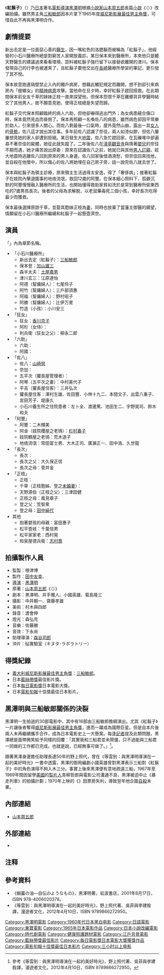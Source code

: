 {{Infobox Film
|片名          = 紅鬍子
|電影原名      = 赤ひげ
|圖像          = Kurobarberousse.jpg
|圖像說明      = 電影海報
|導演          = [[黑澤明|黑澤明]]
|監製          = 根津博
|製片          = [[田中友幸|田中友幸]]<br>{{link-ja|菊島隆三|菊島隆三}}
|編劇          = 
|劇本          = 黑澤明<br>井手雅人<br>{{link-ja|小國英雄|小国英雄}}<br>菊島隆三
|故事          = 
|原著          = [[山本周五郎|山本周五郎]]
|旁白          = 
|統籌          = 
|主演          = [[三船敏郎|三船敏郎]]<br>[[加山雄三|加山雄三]]<br>[[山崎努|山崎努]]
|分級          = 
|副標題        = 
|主題曲        = 
|片頭曲        = 
|片尾曲        = 
|配樂          = 佐藤勝
|攝影          = 中井朝一、齋藤孝雄
|剪輯          = 黑澤明
|製片商        = [[東寶株式會社|東寶株式會社]]
|發行商        = 
|上映日期      = {{Film date|1965|4|3|日本}}
|發行日期      = 
|片長          = 185分鐘
|產地          = {{JPN}}
|語言          = [[日語|日語]]
|官方網站      = 
|預算          = 
|票房          = 
|前集          = 
|續集          = 
|中國大陸片名  = 
|港澳片名      = 
|新馬片名      = 
|臺灣片名      = 
|sarft_id    = <!-- 公映許可號碼 -->
|amg_id      = <!-- AMG（All Media Guide）ID -->
|imdb_id     = <!-- IMDB（互聯網電影數據庫）ID -->
}}
{{主條目消歧義|「紅鬍子」的其他意義，請見「'''[[巴巴羅薩|巴巴羅薩]]'''」。關於中國東北紅鬍子的含義，請見「'''[[紅鬍子_(中國東北)|紅鬍子 (中國東北)]]'''」。}}
《'''紅鬍子'''》（{{lang-ja|赤ひげ、あかひげ}}）乃[[日本|日本]]著名[[電影導演|電影導演]][[黑澤明|黑澤明]]根據[[小說家|小說家]][[山本周五郎|山本周五郎]]長篇[[小說|小說]]《{{link-ja|紅鬍子診療譚|赤ひげ診療譚}}（{{lang|ja|赤ひげ診療譚}}）》改編拍攝。雖然男主角[[三船敏郎|三船敏郎]]因本片拿下1965年度[[威尼斯电影节|威尼斯影展]][[最佳演员奖_(威尼斯电影节)|最佳男主角獎]]，可惜自此不再與黑澤明合作。

== 劇情提要 ==
新出去定是一位面惡心善的[[醫生|醫生]]，因一嘴紅色的洛腮鬍而被稱為「紅鬍子」，他經營的小石川醫療所總是對窮苦人家開放義診。某日保本來到醫療所，本來他只是聽天野醫生的建議過來看看環境，詎料被紅鬍子強行留下以接替欲離開的津川。保本發現自己的行李也被運來了，且紅鬍子要他交出在[[長崎|長崎]]醫療所學習的筆記，更引發了其不悅。

保本故意跑進隔壁禁止入內的獨戶病房，想藉此觸犯規定而離開，想不到卻引來病房內「螳螂女」的[[精神病|精神病患]]攻擊。當他命在旦夕時，幸好紅鬍子趕回搭救。在此期間保本前女友千草的妹妹正枝一直來探望他，但保本怨恨千草在離鄉背井學醫時結交了其他男人，故不願意見她，使得正枝總是失望而歸。

紅鬍子交代保本照顧臨終的病人六助，但他卻嚇得逃出門外；為女病患縫合傷口時，保本竟然見血而昏倒了。保本再照顧一名喚佐八的病患，雖然病危卻因平常樂於助人，引來很多人關心。而佐八剩最後一口氣時，屋外竟然山崩，露出一具[[女人|女人]]的[[骷髅|骨骸]]，佐八這才說出其往事。多年前佐八認識了奈佳，兩人如漆似膠，但佐八屢屢想見她的家人卻遭到拒絕。某日發生大[[地震|地震]]，佐八急忙趕回家，在瓦礫堆中卻遍尋不著奈佳的屍體，她從此就失蹤了。二年後佐八在[[淺草寺|淺草觀音寺]]與揹著[[嬰兒|嬰兒]]的奈佳不期而遇，她才痛苦說出原委：原來在認識佐八之前，她就已與其他[[男人|男人]][[訂婚|訂親]]，趁大地震時逃離佐八回到原來的男人身邊。佐八回家後借酒澆愁，但奈佳回來找他，並自殺在他懷中，所以傷心的佐八將她埋在自己房子旁，話一說完佐八就去世了。

保本與紅鬍子為領主診療，原來領主生活過得太安逸，得了「奢侈病」；接著紅鬍子在妓院內擊退圍事的地痞流氓，救回12歲的阿豐。在保本細心照料下，孤僻沉默的阿豐慢慢融入醫療所的生活，也開始懂得救助家貧如洗於是常到醫療所偷東西吃的7歲男孩長次。後者的父母為求解脫，以老鼠藥毒死三個小孩，幸好長次吃得最少而獲救。

保本最後選擇原諒千草，並娶其胞妹正枝為[[妻|妻]]，同時也放棄了當藩主御醫的願望，情願留在小石川醫療所繼續和紅鬍子一起懸壺濟世。

== 演員 ==
「」內為章節名稱。
* 「小石川醫療所」
** 新出去定（紅鬍子）：[[三船敏郎|三船敏郎]]
** 保本登：[[加山雄三|加山雄三]]
** 森半太夫：[[土屋嘉男|土屋嘉男]]
** 津川玄三：江原達怡
** 阿德（幫傭婦人）：七尾伶子
** 阿竹（幫傭婦人）：三戶部須惠
** 阿福（幫傭婦人）：野村昭子
** 阿勝（幫傭婦人）：辻伊万里
** 竹造（小孩）：小川安三
* 「狂女」
** 狂女：[[香川京子|香川京子]]
** 阿杉（女侍）：{{link-ja|團令子|団令子}}
** 利兵衛（狂女之父）：柳永二郎
* 「六助」
** 六助：{{link-ja|藤原釜足|藤原釜足}}
** 阿國：{{link-ja|根岸明美|根岸明美}}
* 「佐八」
** 佐八：[[山崎努|山崎努]]
** 奈加：{{link-ja|桑野美雪|桑野みゆき}}
** 五平次（獾長屋管理者）：{{link-ja|東野英治郎|東野英治郎}}
** 阿琴（五平次之妻）：中村美代子
** 平吉（獾長屋住客）：三井弘次
** 獾長屋住客：澤村生雄、佐田豐、小林十九二、本間文子、出雲八重子、宮田芳子、堤康久
** 小石川養生所之住院患者：左卜全、渡邊篤、池田生二、宇野晃司、鈴木和夫
* 「阿豐」
** 阿豐：二木輝美
** 阿金（妓院櫻屋之老鴇）：[[杉村春子|杉村春子]]
** 妓院鶴屋之老鴇：荒木道子
** 地痞流氓：常田富士男、大木正司、廣瀨正一、田中浩、久世龍
* 「長次」
** 長次：{{link-ja|頭師佳孝|頭師佳孝}}
** 長次之父：大久保正信
** 長次之母：菅井金
* 「正枝」
** 正枝：{{link-ja|内藤洋子|内藤洋子 (女優)}}
** 千草（正枝胞姊、登之[[未婚妻|未婚妻]]）：{{link-ja|藤山陽子|藤山陽子}}
** 天野源伯（正枝之父）：三津田健
** 正枝之母：風見章子
** 登之父：笠智衆
** 登之母：[[田中絹代|田中絹代]]
* 其他
** 抱著嬰孩的母親：富田惠子
** 松平壹岐：千葉信男
** 松平家家老：西村晃
** 和泉屋德兵衛：[[志村喬|志村喬]]

== 拍攝製作人員 ==
* 監製：根津博
* 製作：[[田中友幸|田中友幸]]、{{link-ja|菊島隆三|菊島隆三}}
* [[導演|導演]]：[[黑澤明|黑澤明]]
* 原著：[[山本周五郎|山本周五郎]]《{{link-ja|紅鬍子診療譚|赤ひげ診療譚}}（{{lang|ja|赤ひげ診療譚}}）》
* 劇本：黑澤明、井手雅人、小國英雄、菊島隆三
* 攝影：中井朝一、齋藤孝雄
* 美術：村木與四郎
* 錄音：渡會伸
* 燈光：森弘充
* 音樂：佐藤勝
* 音效：下永尚
* 助理導演：[[森谷司郎|森谷司郎]]
* 沖片：砧實驗室（{{ja}}キヌタ･ラボラトリー）

== 得獎紀錄 ==
* [[義大利|義大利]][[威尼斯电影节|威尼斯影展]][[最佳演员奖_(威尼斯电影节)|最佳男主角獎]]：[[三船敏郎|三船敏郎]]。
* 日本[[藍絲帶獎_(電影)|藍絲帶獎]]最佳影片獎。
* 日本[[每日電影獎|每日電影獎]]日本電影大獎。
* 日本[[電影旬報|電影旬報]]十佳獎最佳日本影片。

== 黑澤明與三船敏郎關係的決裂 ==
黑澤明一生拍過的30部電影中，其中有16部由三船敏郎擔綱演出。尤其《紅鬍子》一片讓後者奪得[[威尼斯电影节|威尼斯影展]][[最佳演员奖_(威尼斯电影节)|最佳男主角獎]]，進而一躍成為國際巨星。但是自本片後兩人未再繼續攜手合作，成為日本電影史上一大懸案。每逢[[記者|記者]]提及此類問題，黑澤總是面帶微笑給予同樣的回覆：「其實我和三船君並未鬧僵，只不過能與三船君一同做的工作都已完成。也就是說，已經無事可做了。」<ref>參考《等雲到：與黑澤明導演在一起的美好時光》，野上照代著、吳菲與李建銓譯，漫遊者文化，2012年4月10日，ISBN 9789866272950。</ref>。

跟著黑澤身邊擔任助理長達50年的野上照代，曾在《等雲到：與黑澤明導演在一起的美好時光》一書中透露，黑澤的御用編劇小國英雄曾對黑澤表示三船對《紅鬍子》中的角色演得不夠入木三分。事實上後來黑澤便有意地疏遠三船，1967年至1969年間因留學[[美國|美國]]的[[電影監製|製片人]]青柳哲郎與電影公司溝通不良，黑澤被迫中止《暴走列車》的拍攝計劃；1970年上映的《{{link-ja|電車狂|どですかでん}}》因票房失利，導致翌年他企圖[[自殺|自殺]]未果。

== 內部連結 ==
* [[山本周五郎|山本周五郎]]

== 外部連結 ==
*{{imdb title|tt0058888|紅鬍子}}

== 注释 ==

{{Reflist}}

== 參考資料 ==
* 《蝦蟇の油―自伝のようなもの》，黑澤明著，岩波書店，2001年8月17日，ISBN 978-4006020378。
* 《等雲到：與黑澤明導演在一起的美好時光》，野上照代著、吳菲與李建銓譯，漫遊者文化，2012年4月10日，ISBN 9789866272950。

{{DEFAULTSORT:Red Beard}}
{{黑澤明監督作品}}
{{藍絲帶獎最佳影片}}
{{每日電影獎日本電影大獎}}
{{電影旬報十佳獎最佳日本影片}}

[[Category:黑澤明電影|Category:黑澤明電影]]
[[Category:1960年代日本黑白电影|Category:1960年代日本黑白电影]]
[[Category:日語電影|Category:日語電影]]
[[Category:東寶電影|Category:東寶電影]]
[[Category:1965年日本電影作品|Category:1965年日本電影作品]]
[[Category:日本小說改編電影|Category:日本小說改編電影]]
[[Category:時代劇電影|Category:時代劇電影]]
[[Category:健康照護題材電影|Category:健康照護題材電影]]
[[Category:江戶背景電影|Category:江戶背景電影]]
[[Category:藍絲帶獎最佳影片|Category:藍絲帶獎最佳影片]]
[[Category:每日電影獎日本電影大獎獲獎作品|Category:每日電影獎日本電影大獎獲獎作品]]
[[Category:電影旬報十佳獎最佳日本影片|Category:電影旬報十佳獎最佳日本影片]]
[[Category:三小时以上电影|Category:三小时以上电影]]